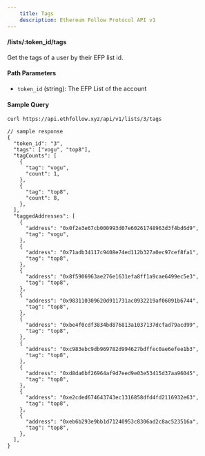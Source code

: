 ```yaml
---
    title: Tags
    description: Ethereum Follow Protocol API v1
---
```


#### /lists/\:token_id/tags

Get the tags of a user by their EFP list id.

#### Path Parameters

- `token_id` (string): The EFP List of the account

#### Sample Query

```sh copy
curl https://api.ethfollow.xyz/api/v1/lists/3/tags
```

```jsonc
// sample response
{
  "token_id": "3",
  "tags": ["vogu", "top8"],
  "tagCounts": [
    {
      "tag": "vogu",
      "count": 1,
    },
    {
      "tag": "top8",
      "count": 8,
    },
  ],
  "taggedAddresses": [
    {
      "address": "0x0f2e3e67cb000993d07e60261748963d3f4bd6d9",
      "tag": "vogu",
    },
    {
      "address": "0x71adb34117c9408e74ed112b327a0ec97cef8fa1",
      "tag": "top8",
    },
    {
      "address": "0x8f5906963ae276e1631efa8ff1a9cae6499ec5e3",
      "tag": "top8",
    },
    {
      "address": "0x983110309620d911731ac0932219af06091b6744",
      "tag": "top8",
    },
    {
      "address": "0xbe4f0cdf3834bd876813a1037137dcfad79acd99",
      "tag": "top8",
    },
    {
      "address": "0xc983ebc9db969782d994627bdffec0ae6efee1b3",
      "tag": "top8",
    },
    {
      "address": "0xd8da6bf26964af9d7eed9e03e53415d37aa96045",
      "tag": "top8",
    },
    {
      "address": "0xe2cded674643743ec1316858dfd4fd2116932e63",
      "tag": "top8",
    },
    {
      "address": "0xeb6b293e9bb1d71240953c8306ad2c8ac523516a",
      "tag": "top8",
    },
  ],
}
```
